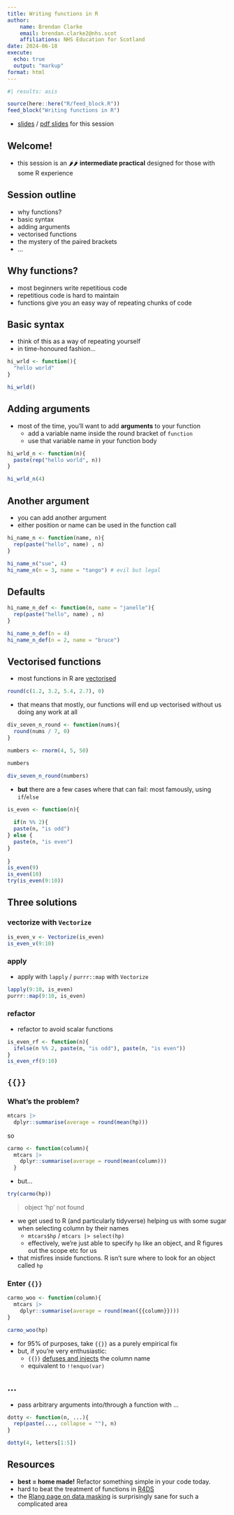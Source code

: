 ---
title: Writing functions in R
author:
    name: Brendan Clarke
    email: brendan.clarke2@nhs.scot
    affiliations: NHS Education for Scotland
date: 2024-06-18
execute: 
  echo: true
  output: "markup"
format: html
---


```{r}
#| results: asis

source(here::here("R/feed_block.R"))
feed_block("Writing functions in R")

```

- [slides](src/writing_functions_in_r_sl.html) / [pdf slides](src/writing_functions_in_r_sl.pdf) for this session

## Welcome!

-   this session is an 🌶🌶 **intermediate practical** designed for those with some R experience

## Session outline

+ why functions?
+ basic syntax
+ adding arguments
+ vectorised functions
+ the mystery of the paired brackets
+ ...

## Why functions?

+ most beginners write repetitious code
+ repetitious code is hard to maintain
+ functions give you an easy way of repeating chunks of code

## Basic syntax

+ think of this as a way of repeating yourself
+ in time-honoured fashion...

```{r}
hi_wrld <- function(){
  "hello world"
}

hi_wrld()
```

## Adding arguments

+ most of the time, you'll want to add **arguments** to your function
    + add a variable name inside the round bracket of `function`
    + use that variable name in your function body

```{r}
hi_wrld_n <- function(n){
  paste(rep("hello world", n))
}

hi_wrld_n(4)
```

## Another argument

+ you can add another argument
+ either position or name can be used in the function call

```{r}
hi_name_n <- function(name, n){
  rep(paste("hello", name) , n)
}

hi_name_n("sue", 4)
hi_name_n(n = 3, name = "tango") # evil but legal
```

## Defaults

```{r}
hi_name_n_def <- function(n, name = "janelle"){
  rep(paste("hello", name) , n)
}

hi_name_n_def(n = 4)
hi_name_n_def(n = 2, name = "bruce")
```

## Vectorised functions

+ most functions in R are [vectorised](https://bookdown.org/rdpeng/rprogdatascience/vectorized-operations.html)

```{r}
round(c(1.2, 3.2, 5.4, 2.7), 0)
```

+ that means that mostly, our functions will end up vectorised without us doing any work at all

```{r}
div_seven_n_round <- function(nums){
  round(nums / 7, 0)
}

numbers <- rnorm(4, 5, 50)

numbers

div_seven_n_round(numbers)
```

+ **but** there are a few cases where that can fail: most famously, using `if`/`else`

```{r}
is_even <- function(n){
  
  if(n %% 2){
  paste(n, "is odd")
} else {
  paste(n, "is even")
}
  
}
is_even(9)
is_even(10)
try(is_even(9:10))

```

## Three solutions

### vectorize with `Vectorize`

```{r}
is_even_v <- Vectorize(is_even)
is_even_v(9:10)
```

### apply

+ apply with `lapply` / `purrr::map` with `Vectorize`
```{r}
lapply(9:10, is_even)
purrr::map(9:10, is_even)
```

### refactor

+ refactor to avoid scalar functions

```{r}
is_even_rf <- function(n){
  ifelse(n %% 2, paste(n, "is odd"), paste(n, "is even"))
}
is_even_rf(9:10)
```

## `{{}}`

### What's the problem?
```{r}
mtcars |>
  dplyr::summarise(average = round(mean(hp)))
```
so

```{r}
carmo <- function(column){
  mtcars |>
    dplyr::summarise(average = round(mean(column)))
  }
```

+ but...
```{r}
try(carmo(hp))
```
> object 'hp' not found

+ we get used to R (and particularly tidyverse) helping us with some sugar when selecting column by their names
  + `mtcars$hp` / `mtcars |> select(hp)`
  + effectively, we're just able to specify `hp` like an object, and R figures out the scope etc for us
+ that misfires inside functions. R isn't sure where to look for an object called `hp`

### Enter `{{}}`

```{r}
carmo_woo <- function(column){
  mtcars |>
    dplyr::summarise(average = round(mean({{column}})))
}

carmo_woo(hp)
```

+ for 95% of purposes, take `{{}}` as a purely empirical fix
+ but, if you're very enthusiastic:
    + `{{}}` [defuses and injects](https://rlang.r-lib.org/reference/topic-metaprogramming.html) the column name
    + equivalent to `!!enquo(var)`
    
## ...

+ pass arbitrary arguments into/through a function with ...

```{r}
dotty <- function(n, ...){
  rep(paste(..., collapse = ""), n)
}

dotty(4, letters[1:5])

```


## Resources
+ **best = home made!** Refactor something simple in your code today.
+ hard to beat the treatment of functions in [R4DS](https://r4ds.hadley.nz/functions)
+ the [Rlang page on data masking](https://rlang.r-lib.org/reference/topic-data-mask.html) is surprisingly sane for such a complicated area
